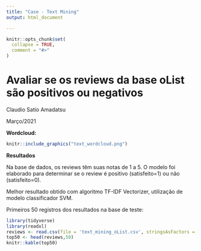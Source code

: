 ```yaml
---
title: "Case - Text Mining"
output: html_document

---
```


<!-- README.md is generated from README.Rmd. Please edit that file -->

```r
knitr::opts_chunk$set(
  collapse = TRUE,
  comment = "#>"
)
```

# Avaliar se os reviews da base oList são positivos ou negativos

Claudio Satio Amadatsu

Março/2021


**Wordcloud:** 


```r
knitr::include_graphics("text_wordcloud.png") 
```


**Resultados **

Na base de dados, os reviews têm suas notas de 1 a 5. O modelo foi elaborado para determinar se o review é positivo (satisfeito=1) ou não (satisfeito=0).

Melhor resultado obtido com algoritmo TF-IDF Vectorizer, utilização de modelo classificador SVM.

Primeiros 50 registros dos resultados na base de teste:

```r
library(tidyverse)
library(readxl)
reviews <- read.csv(file = 'text_mining_oList.csv', stringsAsFactors = TRUE,sep = ";")
top50 <- head(reviews,50)
knitr::kable(top50)
```



<!-- badges: start -->
<!-- badges: end -->

